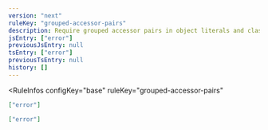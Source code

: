 ```yaml
---
version: "next"
ruleKey: "grouped-accessor-pairs"
description: Require grouped accessor pairs in object literals and classes
jsEntry: ["error"]
previousJsEntry: null
tsEntry: ["error"]
previousTsEntry: null
history: []
---
```


<RuleInfos 
  configKey="base" 
  ruleKey="grouped-accessor-pairs" 
>

```json
["error"]
```

```json
["error"]
```

</RuleInfos>

